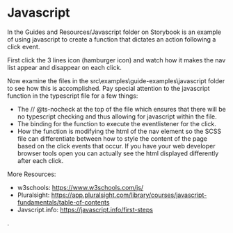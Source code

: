

<Meta title="Guides and Resources/Javascript/Introduction" />


<h1>Javascript</h1>
<p>In the Guides and Resources/Javascript folder on Storybook is an example of using javascript to create a function that dictates an action following a click event.</p>

<p>First click the 3 lines icon (hamburger icon) and watch how it makes the nav list appear and disappear on each click.</p>

Now examine the files in the src\examples\guide-examples\javascript folder to see how this is accomplished.  Pay special attention to the javascript function in the typescript file for a few things:
* The // @ts-nocheck at the top of the file which ensures that there will be no typescript checking and thus allowing for javascript within the file.  
* The binding for the function to execute the eventlistener for the click.
* How the function is modifying the html of the nav element so the SCSS file can differentiate between how to style the content of the page based on the click events that occur.  If you have your web developer browser tools open you can actually see the html displayed differently after each click.

More Resources:  
* w3schools: https://www.w3schools.com/js/  
* Pluralsight: https://app.pluralsight.com/library/courses/javascript-fundamentals/table-of-contents  
* Javscript.info: https://javascript.info/first-steps


.